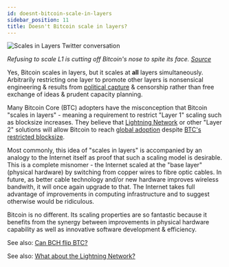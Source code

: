 ```yaml
---
id: doesnt-bitcoin-scale-in-layers
sidebar_position: 11
title: Doesn't Bitcoin scale in layers?
---
```



<img src={scalesInLayersUrl} alt="Scales in Layers Twitter conversation" />

_Refusing to scale L1 is cutting off Bitcoin's nose to spite its face. [Source](https://twitter.com/TheBCHPodcast/status/1668225084354449409)_

Yes, Bitcoin scales in layers, but it scales at **all** layers simultaneously. Arbitrarily restricting one layer to promote other layers is nonsensical engineering & results from [political capture](/start#episode-8-of-10-bitcoin-cash) & censorship rather than free exchange of ideas & prudent capacity planning.

Many Bitcoin Core (BTC) adopters have the misconception that Bitcoin "scales in layers" - meaning a requirement to restrict "Layer 1" scaling such as blocksize increases. They believe that [Lightning Network](/faqs/BCH-vs-BTC/what-about-lightning-network) or other "Layer 2" solutions will allow Bitcoin to reach [global adoption](/faqs/Global-Reserve-Currency/what-do-you-mean-global-reserve-currency) despite [BTC's restricted blocksize](/faqs/BCH-vs-BTC/what-if-btc-raises-block-size).

Most commonly, this idea of "scales in layers" is accompanied by an analogy to the Internet itself as proof that such a scaling model is desirable. This is a complete misnomer - the Internet scaled at the "base layer" (physical hardware) by switching from copper wires to fibre optic cables. In future, as better cable technology and/or new hardware improves wireless bandwith, it will once again upgrade to that. The Internet takes full advantage of improvements in computing infrastructure and to suggest otherwise would be ridiculous.

Bitcoin is no different. Its scaling properties are so fantastic because it benefits from the synergy between improvements in physical hardware capability as well as innovative software development & efficiency.

See also: [Can BCH flip BTC?](/faqs/BCH-vs-BTC/can-bch-flip-btc)

See also: [What about the Lightning Network?](/faqs/BCH-vs-BTC/what-about-lightning-network)
